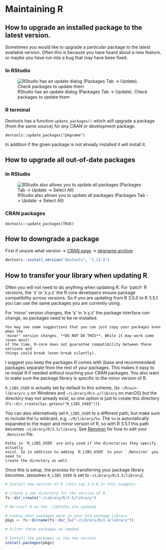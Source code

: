 # Maintaining R

## How to upgrade an installed package to the latest version.

Sometimes you would like to upgrade a particular package to the latest
available version. Often this is because you have heard about a new feature, or
maybe you have run into a bug that may have been fixed.

### In RStudio

![RStudio has an update dialog (Packages Tab -> Update). Check packages to update them](images/rstudio-update.png)

### R terminal

Devtools has a function `update_packages()` which will upgrade a package (from
the same source) for _any_ CRAN or development package.

`devtools::update_packages("pkgname")`

In addition if the given package is _not_ already installed it will install it.

## How to upgrade all out-of-date packages

### In RStudio

![RStudio also allows you to update all packages (Packages Tab -> Update -> Select All)](images/rstudio-update-all.png)

### CRAN packages

`devtools::update_packages(TRUE)`

## How to downgrade a package

First if unsure what version -> [CRAN page](https://cran.r-project.org/web/packages/devtools/index.html) -> [pkgname archive](https://cran.r-project.org/src/contrib/Archive/devtools/)

```r
devtools::install_version("devtools", "1.13.3")
```

## How to transfer your library when updating R

Often you will not need to do anything when updating R. For 'patch' R versions,
the 'z' in 'x.y.z' the R core developers ensure package compatibility across
versions. So if you are updating from R 3.5.0 to R 3.5.1 you can use the same
packages you are currently using.

For 'minor' version changes, the 'y' in 'x.y.z' the package interface _can_
change, so packages need to be re-installed.

```block
You may see some suggestions that you can just copy your packages even when the
'minor' version changes. **DO NOT DO THIS**. While it may work some (even most)
of the time, R-core does not guarantee compatibility between these versions and
things could break (even break silently).
```

I suggest you keep the packages R comes with (base and recommended)
packages separate from the rest of your packages. This makes it easy to
re-install R if needed without touching your CRAN packages. You also want to
make sure the package library is specific to the minor version of R.

`R_LIBS_USER` is actually set by default to this scheme, (to
`~/R/win-library/x.y` on Windows and `~/Library/R/x.y/library` on macOS) but
the directory may not already exist, so one option is just to create this
directory (`fs::dir_create(Sys.getenv("R_LIBS_USER"))`).

You can also alternatively set `R_LIBS_USER` to a different path; but make sure
to include the `%v` wildcard. e.g. `~/R/library/%v`. The `%v` is
automatically expanded to the major and minor version of R, so with R 3.5.1
this path becomes `~/Library/R/3.5/library`. See [Renviron](#renviron) for how
to edit your `.Renviron` file.

```block
Paths in `R_LIBS_USER` are only used if the directories they specify actually
exist. So in addition to adding `R_LIBS_USER` to your `.Renviron` you need to
create the directory as well.
```

Once this is setup, the process for transferring your package library becomes.
(assumes `R_LIBS_USER` is set to `~/Library/R/3.5/library`).

```r
# Install new version of R (lets say 3.5.0 in this example)

# Create a new directory for the version of R
fs::dir_create("~/Library/R/3.5/library")

# Re-start R so the .libPaths are updated

# Lookup what packages were in your old package library
pkgs <- fs::dirname(fs::dir_ls("~/Library/R/3.4/library"))

# Filter these packages as needed

# Install the packages in the new version
install.packages(pkgs)
```
